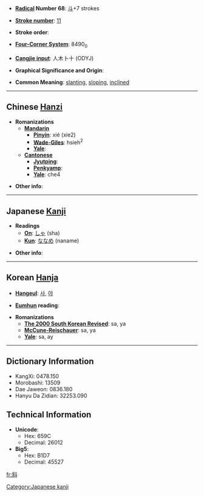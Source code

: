 * '''[[Wiktionary:Chinese radical index| Radical]] Number 68''': [[Wiktionary:Chinese radical index 斗|斗]]+7 strokes

* '''[[Wiktionary:Chinese total strokes index|Stroke number]]''': [[Wiktionary:Chinese total strokes index 11|11]]

* '''Stroke order''': 

* '''[[Wiktionary:Chinese four corner index|Four-Corner System]]''': 8490<sub>0</sub>

* '''[[Wiktionary:Chinese Cangjie index|Cangjie input]]''': 人木卜十 (ODYJ)

* '''Graphical Significance and Origin''': 

* '''Common Meaning''': [[slanting]], [[sloping]], [[inclined]]

----

== Chinese [[Hanzi]] ==

* '''Romanizations'''
** '''[[Mandarin]]'''
*** '''[[Pinyin]]''': xié (xie2)
*** '''[[Wade-Giles]]''': hsieh<sup>2</sup>
*** '''[[Yale]]''': 
** '''[[Cantonese]]'''
*** '''[[Jyutping]]''':
*** '''[[Penkyamp]]''': 
*** '''[[Yale]]''': che4

* '''Other info''': 

----

== Japanese [[Kanji]] ==

* '''Readings'''
** '''[[On]]''': [[しゃ]] (sha)
** '''[[Kun]]''': [[ななめ]] (naname)

* '''Other info''':  

----

== Korean [[Hanja]] ==

* '''[[Hangeul]]''': [[사]], [[야]]

* '''[[Eumhun]] reading''': 

* '''Romanizations'''
** '''[[The 2000 South Korean Revised Romanization|The 2000 South Korean Revised]]''': sa, ya
** '''[[McCune-Reischauer]]''': sa, ya
** '''[[Yale]]''': sa, ay

----

== Dictionary Information ==

* KangXi: 0478.150
* Morobashi: 13509
* Dae Jaweon: 0836.180
* Hanyu Da Zidian: 32253.090

== Technical Information ==

* '''Unicode''':
** Hex: 659C
** Decimal: 26012
* '''Big5''':
** Hex: B1D7
** Decimal: 45527

[[Category:Japanese kanji]]

[[fr:斜]]